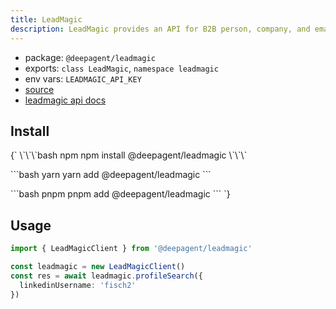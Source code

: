 ```yaml
---
title: LeadMagic
description: LeadMagic provides an API for B2B person, company, and email enrichment.
---
```


- package: `@deepagent/leadmagic`
- exports: `class LeadMagic`, `namespace leadmagic`
- env vars: `LEADMAGIC_API_KEY`
- [source](https://github.com/amardeeplakshkar/deepagent/blob/main/packages/leadmagic/src/leadmagic-client.ts)
- [leadmagic api docs](https://docs.leadmagic.io)

## Install

<PackageTabs>
{`
\`\`\`bash npm
npm install @deepagent/leadmagic
\`\`\`

\`\`\`bash yarn
yarn add @deepagent/leadmagic
\`\`\`

\`\`\`bash pnpm
pnpm add @deepagent/leadmagic
\`\`\`
`}
</PackageTabs>

## Usage

```ts
import { LeadMagicClient } from '@deepagent/leadmagic'

const leadmagic = new LeadMagicClient()
const res = await leadmagic.profileSearch({
  linkedinUsername: 'fisch2'
})
```
